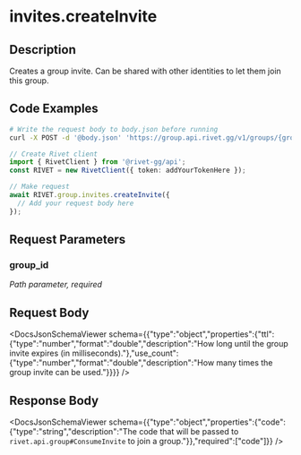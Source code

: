 

# invites.createInvite

## Description

Creates a group invite. Can be shared with other identities to let them join this group.


## Code Examples

<CodeGroup title='Request' tag='POST' label='https://group.api.rivet.gg/v1/groups/{group_id}/invites'>

```bash {{ title: 'cURL' }}
# Write the request body to body.json before running
curl -X POST -d '@body.json' 'https://group.api.rivet.gg/v1/groups/{group_id}/invites'
```

```ts
// Create Rivet client
import { RivetClient } from '@rivet-gg/api';
const RIVET = new RivetClient({ token: addYourTokenHere });

// Make request
await RIVET.group.invites.createInvite({
  // Add your request body here
});
```

</CodeGroup>


## Request Parameters


### group_id

_Path parameter, required_





## Request Body

<DocsJsonSchemaViewer schema={{"type":"object","properties":{"ttl":{"type":"number","format":"double","description":"How long until the group invite expires (in milliseconds)."},"use_count":{"type":"number","format":"double","description":"How many times the group invite can be used."}}}} />


## Response Body

<DocsJsonSchemaViewer schema={{"type":"object","properties":{"code":{"type":"string","description":"The code that will be passed to `rivet.api.group#ConsumeInvite` to join a group."}},"required":["code"]}} />

